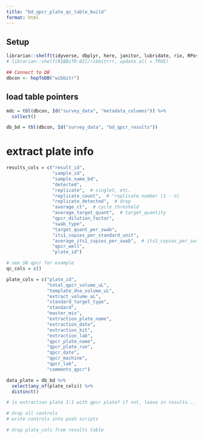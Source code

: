 ```yaml
---
title: "bd_qpcr_plate_qc_table_build"
format: html
---
```


## Setup

```r
librarian::shelf(tidyverse, dbplyr, here, janitor, lubridate, rio, RPostgres, stringr, DBI, parsedate, uuid, hms, RIBBiTR-BII/ribbitrrr)
# librarian::shelf(RIBBiTR-BII/ribbitrrr, update_all = TRUE)

## Connect to DB
dbcon <- hopToDB("wibbitr")

```

## load table pointers

```r
mdc = tbl(dbcon, Id("survey_data", "metadata_columns")) %>%
  collect()

db_bd = tbl(dbcon, Id("survey_data", "bd_qpcr_results"))

```

# extract plate info

```r
results_cols = c("result_id",
                 "sample_id",
                 "sample_name_bd",
                 "detected",
                 "replicate",  # singlet, etc.
                 "replicate_count",  # "replicate number (1 - n)
                 "replicate_detected",  # drop
                 "average_ct",  # cycle_threshold
                 "average_target_quant",  # target_quantity
                 "qpcr_dilution_factor",
                 "swab_type",
                 "target_quant_per_swab",
                 "its1_copies_per_standard_unit",
                 "average_its1_copies_per_swab",  # its1_copies_per_swab
                 "qpcr_well",
                 "plate_id")

# see SN qpcr for example
qc_cols = c()

plate_cols = c("plate_id",
               "total_qpcr_volume_uL",
               "template_dna_volume_uL",
               "extract_volume_uL",
               "standard_target_type",
               "standard",
               "master_mix",
               "extraction_plate_name",
               "extraction_date",
               "extraction_kit",
               "extraction_lab",
               "qpcr_plate_name",
               "qpcr_plate_run",
               "qpcr_date",
               "qpcr_machine",
               "qpcr_lab",
               "comments_qpcr")

data_plate = db_bd %>%
  select(any_of(plate_cols)) %>%
  distinct()

# is extraction plate 1:1 with qpcr plate? if not, leave in results... or seperate table...?

# drop all controls
# write controls into push scripts

# drop plate_cols from results table

```
